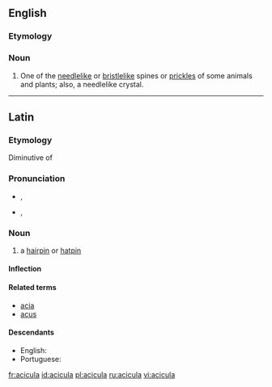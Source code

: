 ==English==

===Etymology===
{{etyl|la|en}} {{term|acicula|pin for a head-dress|lang=la}}

===Noun===
{{en-noun|aciculae}}

# One of the [[needlelike]] or [[bristlelike]] spines or [[prickles]] of some animals and plants; also, a needlelike crystal.

----

==Latin==

===Etymology===
Diminutive of {{term|acus||needle|lang=la}}

===Pronunciation===
* {{a|Classical}} {{IPA|/aˈki.ku.la/|lang=la}}, {{X-SAMPA|/a"kikula/}}
* {{a|Ecclesiastical}} {{IPA|/aˈt͡ʃi.ku.la/|lang=la}}, {{X-SAMPA|/a"tSikula/}}

===Noun===
{{la-noun|acicula|aciculae|aciculae|f|first}}

# a [[hairpin]] or [[hatpin]]

====Inflection====
{{la-decl-1st|acicul}}

====Related terms====
* [[acia]]
* [[acus]]

====Descendants====
* English: {{l/en|acicula}}
* Portuguese: {{l/pt|acícula}}

[[fr:acicula]]
[[id:acicula]]
[[pl:acicula]]
[[ru:acicula]]
[[vi:acicula]]